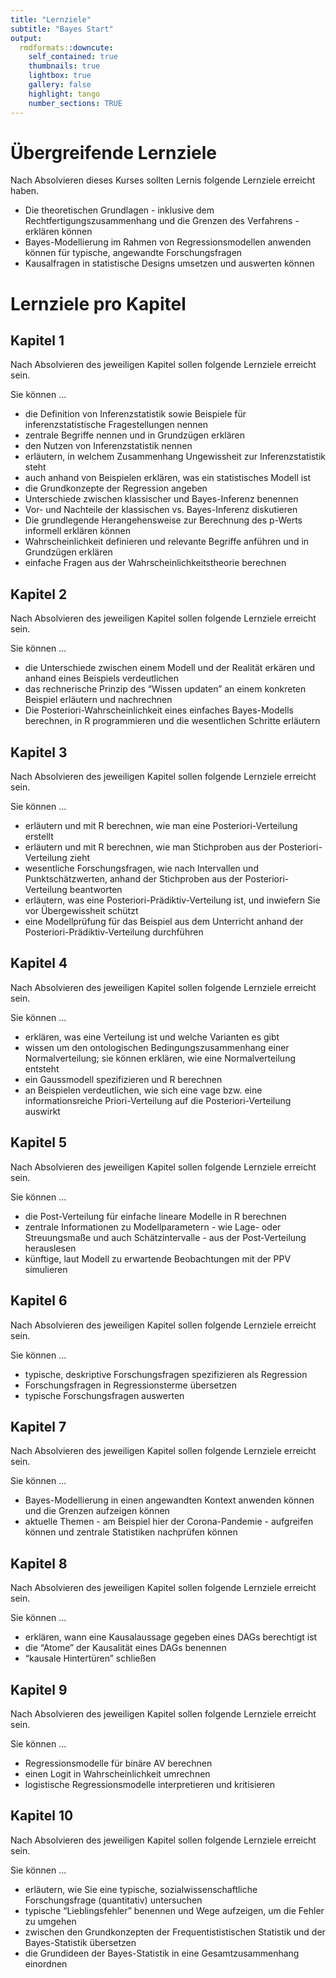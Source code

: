```yaml
---
title: "Lernziele"
subtitle: "Bayes Start"
output:
  rmdformats::downcute:
    self_contained: true
    thumbnails: true
    lightbox: true
    gallery: false
    highlight: tango
    number_sections: TRUE
---
```




# Übergreifende Lernziele


Nach Absolvieren dieses Kurses sollten Lernis folgende Lernziele erreicht haben.


- Die theoretischen Grundlagen - inklusive dem Rechtfertigungszusammenhang und die Grenzen des Verfahrens - erklären können
- Bayes-Modellierung im Rahmen von Regressionsmodellen anwenden können für typische, angewandte Forschungsfragen
- Kausalfragen in statistische Designs umsetzen und auswerten können

# Lernziele pro Kapitel


## Kapitel 1

Nach Absolvieren des jeweiligen Kapitel sollen folgende Lernziele erreicht sein.

Sie können ...

- die Definition von Inferenzstatistik sowie Beispiele für inferenzstatistische Fragestellungen nennen
- zentrale Begriffe nennen und in Grundzügen erklären
- den Nutzen von Inferenzstatistik nennen
- erläutern, in welchem Zusammenhang Ungewissheit zur Inferenzstatistik steht
- auch anhand von Beispielen erklären, was ein statistisches Modell ist
- die Grundkonzepte der Regression angeben
- Unterschiede zwischen klassischer und Bayes-Inferenz benennen
- Vor- und Nachteile der klassischen vs. Bayes-Inferenz diskutieren
- Die grundlegende Herangehensweise zur Berechnung des p-Werts informell erklären können
- Wahrscheinlichkeit definieren und relevante Begriffe anführen und in Grundzügen erklären
- einfache Fragen aus der Wahrscheinlichkeitstheorie berechnen


## Kapitel 2

Nach Absolvieren des jeweiligen Kapitel sollen folgende Lernziele erreicht sein.

Sie können ...


- die Unterschiede zwischen einem Modell und der Realität erkären und anhand eines Beispiels verdeutlichen
- das rechnerische Prinzip des "Wissen updaten" an einem konkreten Beispiel erläutern und nachrechnen
- Die Posteriori-Wahrscheinlichkeit eines einfaches Bayes-Modells berechnen, in R programmieren und die wesentlichen Schritte erläutern



## Kapitel 3

Nach Absolvieren des jeweiligen Kapitel sollen folgende Lernziele erreicht sein.

Sie können ...


- erläutern und mit R berechnen, wie man eine Posteriori-Verteilung erstellt
- erläutern und mit R berechnen, wie man Stichproben aus der Posteriori-Verteilung zieht
- wesentliche Forschungsfragen, wie nach Intervallen und Punktschätzwerten, anhand der Stichproben aus der Posteriori-Verteilung beantworten
- erläutern, was eine Posteriori-Prädiktiv-Verteilung ist, und inwiefern Sie vor Übergewissheit schützt
- eine Modellprüfung für das Beispiel aus dem Unterricht anhand der Posteriori-Prädiktiv-Verteilung durchführen



## Kapitel 4

Nach Absolvieren des jeweiligen Kapitel sollen folgende Lernziele erreicht sein.

Sie können ...

- erklären, was eine Verteilung ist und welche Varianten es gibt
- wissen um den ontologischen Bedingungszusammenhang einer Normalverteilung; sie können erklären, wie eine Normalverteilung entsteht
- ein Gaussmodell spezifizieren und R berechnen
- an Beispielen verdeutlichen, wie sich eine vage bzw. eine informationsreiche Priori-Verteilung auf die Posteriori-Verteilung auswirkt


## Kapitel 5

Nach Absolvieren des jeweiligen Kapitel sollen folgende Lernziele erreicht sein.

Sie können ...

- die Post-Verteilung für einfache lineare Modelle in R berechnen
- zentrale Informationen zu Modellparametern - wie Lage- oder Streuungsmaße und auch Schätzintervalle - aus der Post-Verteilung herauslesen
- künftige, laut Modell zu erwartende Beobachtungen mit der PPV simulieren


## Kapitel 6

Nach Absolvieren des jeweiligen Kapitel sollen folgende Lernziele erreicht sein.

Sie können ...

- typische, deskriptive Forschungsfragen spezifizieren als Regression
- Forschungsfragen in Regressionsterme übersetzen
- typische Forschungsfragen auswerten


## Kapitel 7

Nach Absolvieren des jeweiligen Kapitel sollen folgende Lernziele erreicht sein.

Sie können ...

- Bayes-Modellierung in einen angewandten Kontext anwenden können und die Grenzen aufzeigen können
- aktuelle Themen - am Beispiel hier der Corona-Pandemie - aufgreifen können und zentrale Statistiken nachprüfen können


## Kapitel 8

Nach Absolvieren des jeweiligen Kapitel sollen folgende Lernziele erreicht sein.

Sie können ...


- erklären, wann eine Kausalaussage gegeben eines DAGs berechtigt ist
- die "Atome" der Kausalität eines DAGs benennen
- "kausale Hintertüren" schließen



## Kapitel 9


Nach Absolvieren des jeweiligen Kapitel sollen folgende Lernziele erreicht sein.

Sie können ...

- Regressionsmodelle für binäre AV berechnen
- einen Logit in Wahrscheinlichkeit umrechnen
- logistische Regressionsmodelle interpretieren und kritisieren



## Kapitel 10

Nach Absolvieren des jeweiligen Kapitel sollen folgende Lernziele erreicht sein.

Sie können ...

- erläutern, wie Sie eine typische, sozialwissenschaftliche Forschungsfrage (quantitativ) untersuchen
- typische "Lieblingsfehler" benennen und Wege aufzeigen, um die Fehler zu umgehen
- zwischen den Grundkonzepten der Frequentististischen Statistik und der Bayes-Statistik übersetzen
- die Grundideen der Bayes-Statistik in eine Gesamtzusammenhang einordnen





